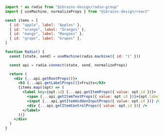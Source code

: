 ```jsx
import * as radio from "@ibrains-design/radio-group"
import { useMachine, normalizeProps } from "@ibrains-design/react"

const items = [
  { id: "apple", label: "Apples" },
  { id: "orange", label: "Oranges" },
  { id: "mango", label: "Mangoes" },
  { id: "grape", label: "Grapes" },
]

function Radio() {
  const [state, send] = useMachine(radio.machine({ id: "1" }))

  const api = radio.connect(state, send, normalizeProps)

  return (
    <div {...api.getRootProps()}>
      <h3 {...api.getLabelProps()}>Fruits</h3>
      {items.map((opt) => (
        <label key={opt.id} {...api.getItemProps({ value: opt.id })}>
          <span {...api.getItemTextProps({ value: opt.id })}>{opt.label}</span>
          <input {...api.getItemHiddenInputProps({ value: opt.id })} />
          <div {...api.getItemControlProps({ value: opt.id })} />
        </label>
      ))}
    </div>
  )
}
```
